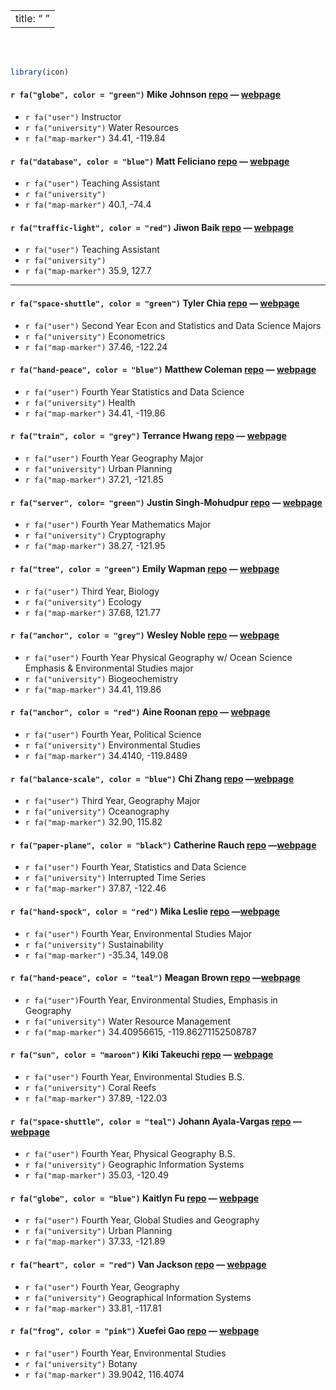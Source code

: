 
---
title: "&nbsp;"
---

<br><br>

```r
library(icon)
```

#### `r fa("globe", color = "green")` **Mike Johnson** [repo](https://github.com/mikejohnson51/mikejohnson51.github.io) --- [webpage](http://mikejohnson51.github.io)
  - `r fa("user")` Instructor
  - `r fa("university")` Water Resources
  - `r fa("map-marker")` 34.41, -119.84
  
#### `r fa("database", color = "blue")` **Matt Feliciano** [repo]() --- [webpage]()
  - `r fa("user")` Teaching Assistant
  - `r fa("university")`
  - `r fa("map-marker")` 40.1, -74.4
  
#### `r fa("traffic-light", color = "red")` **Jiwon Baik** [repo]() --- [webpage]()
  - `r fa("user")` Teaching Assistant
  - `r fa("university")` 
  - `r fa("map-marker")` 35.9, 127.7
  
*****

#### `r fa("space-shuttle", color = "green")` **Tyler Chia** [repo](https://github.com/TylerChia/TylerChia) --- [webpage](https://tylerchia.github.io/TylerChia/)

  - `r fa("user")` Second Year Econ and Statistics and Data Science Majors
  - `r fa("university")` Econometrics
  - `r fa("map-marker")` 37.46, -122.24

#### `r fa("hand-peace", color = "blue")` **Matthew Coleman** [repo](https://github.com/matthewbcoleman) --- [webpage](https://matthewbcoleman.github.io/)
  - `r fa("user")` Fourth Year Statistics and Data Science
  - `r fa("university")` Health
  - `r fa("map-marker")` 34.41, -119.86
  
#### `r fa("train", color = "grey")` **Terrance Hwang** [repo](https://github.com/TerranceHwang/geog176a-lab01) --- [webpage](https://terrancehwang.github.io/geog176a-lab01/)

  - `r fa("user")` Fourth Year Geography Major
  - `r fa("university")` Urban Planning
  - `r fa("map-marker")` 37.21, -121.85
  
#### `r fa("server", color= "green")` **Justin Singh-Mohudpur** [repo](https://github.com/program--/geog176a) --- [webpage](https://geog176a.justinsingh.me/)

  - `r fa("user")` Fourth Year Mathematics Major
  - `r fa("university")` Cryptography
  - `r fa("map-marker")` 38.27, -121.95
<br>

#### `r fa("tree", color = "green")` **Emily Wapman** [repo](https://github.com/ewapman/ewapman.github.io) --- [webpage](https://ewapman.github.io)
  - `r fa("user")` Third Year, Biology
  - `r fa("university")` Ecology 
  - `r fa("map-marker")` 37.68, 121.77

#### `r fa("anchor", color = "grey")` **Wesley Noble** [repo](https://github.com/Wes-Noble/Wes-Noble.github.io) --- [webpage](wes-noble.github.io/)
  - `r fa("user")` Fourth Year Physical Geography w/ Ocean Science Emphasis & Environmental Studies major
  - `r fa("university")` Biogeochemistry
  - `r fa("map-marker")` 34.41, 119.86

#### `r fa("anchor", color = "red")` **Aine Roonan** [repo](https://github.com/aineroonan/aineroonan.github.io) --- [webpage](https://aineroonan.github.io)
  - `r fa("user")` Fourth Year, Political Science
  - `r fa("university")` Environmental Studies 
  - `r fa("map-marker")` 34.4140, -119.8489

#### `r fa("balance-scale", color = "blue")` **Chi Zhang** [repo](https://github.com/NeedCola/NeedCola.github.io) ---[webpage](https://needcola.github.io/)
  - `r fa("user")` Third Year, Geography Major
  - `r fa("university")` Oceanography
  - `r fa("map-marker")` 32.90, 115.82

#### `r fa("paper-plane", color = "black")` **Catherine Rauch** [repo](https://github.com/catherinerauch/catherinerauch.github.io) ---[webpage](https://catherinerauch.github.io/)
  - `r fa("user")` Fourth Year, Statistics and Data Science
  - `r fa("university")` Interrupted Time Series
  - `r fa("map-marker")` 37.87, -122.46

#### `r fa("hand-spock", color = "red")` **Mika Leslie** [repo](https://github.com/mikaleslie/mikaleslie.github.io) ---[webpage](https://mikaleslie.github.io/)
  - `r fa("user")` Fourth Year, Environmental Studies Major
  - `r fa("university")` Sustainability
  - `r fa("map-marker")` -35.34, 149.08

#### `r fa("hand-peace", color = "teal")` **Meagan Brown** [repo](https://github.com/meaganbrown/meaganbrown.github.io) ---[webpage](https://meaganbrown.github.io/)
  - `r fa("user")`Fourth Year, Environmental Studies, Emphasis in Geography 
  - `r fa("university")` Water Resource Management
  - `r fa("map-marker")` 34.40956615, -119.86271152508787

#### `r fa("sun", color = "maroon")` **Kiki Takeuchi** [repo](https://github.com/ktakeuchi2/ktakeuchi2.github.io) --- [webpage](https://ktakeuchi2.github.io/)
  - `r fa("user")` Fourth Year, Environmental Studies B.S.
  - `r fa("university")` Coral Reefs
  - `r fa("map-marker")` 37.89, -122.03
  
#### `r fa("space-shuttle", color = "teal")` **Johann Ayala-Vargas** [repo](https://github.com/Johannayala-vargas/Johannayala-vargas) --- [webpage](http://Johannayala-vargas.github.io)
  - `r fa("user")` Fourth Year, Physical Geography B.S.
  - `r fa("university")` Geographic Information Systems
  - `r fa("map-marker")` 35.03, -120.49

#### `r fa("globe", color = "blue")` **Kaitlyn Fu** [repo](https://github.com/kaitlynf/kaitlynf.github.io) --- [webpage](https://kaitlynf.github.io)
  - `r fa("user")` Fourth Year, Global Studies and Geography 
  - `r fa("university")` Urban Planning
  - `r fa("map-marker")` 37.33, -121.89
  
#### `r fa("heart", color = "red")` **Van Jackson** [repo](https://github.com/van-jackson/van-jackson.github.io) --- [webpage](https://van-jackson.github.io/)
  - `r fa("user")` Fourth Year, Geography
  - `r fa("university")` Geographical Information Systems
  - `r fa("map-marker")` 33.81, -117.81
  
#### `r fa("frog", color = "pink")` **Xuefei Gao** [repo](https://github.com/XuefeiG/XuefeiG.github.io) --- [webpage](https://XuefeiG.github.io/)
  - `r fa("user")` Fourth Year, Environmental Studies
  - `r fa("university")` Botany
  - `r fa("map-marker")` 39.9042, 116.4074
